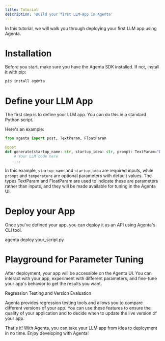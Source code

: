```yaml
---
title: Tutorial
description: 'Build your first LLM-app in Agenta'
---
```


In this tutorial, we will walk you through deploying your first LLM app using Agenta.

# Installation

Before you start, make sure you have the Agenta SDK installed. If not, install it with pip:

```bash
pip install agenta
```

# Define your LLM App

The first step is to define your LLM app. You can do this in a standard Python script.

Here's an example:

```python
from agenta import post, TextParam, FloatParam

@post
def generate(startup_name: str, startup_idea: str, prompt: TextParam="Default prompt", temperature: FloatParam=0.5) -> str:
    # Your LLM code here
    ...
```
In this example, `startup_name` and `startup_idea` are required inputs, while `prompt` and `temperature` are optional parameters with default values. The types TextParam and FloatParam are used to indicate these are parameters rather than inputs, and they will be made available for tuning in the Agenta UI.

# Deploy your App

Once you've defined your app, you can deploy it as an API using Agenta's CLI tool.

agenta deploy your_script.py


# Playground for Parameter Tuning

After deployment, your app will be accessible on the Agenta UI. You can interact with your app, experiment with different parameters, and fine-tune your app's behavior to get the results you want.

Regression Testing and Version Evaluation

Agenta provides regression testing tools and allows you to compare different versions of your app. You can use these features to ensure the quality of your application and to decide when to update the live version of your app.

That's it! With Agenta, you can take your LLM app from idea to deployment in no time. Enjoy developing with Agenta!




